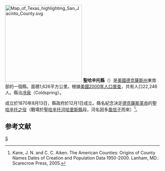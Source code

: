 {{noteTA
|T=zh-hans:圣哈辛托县 (得克萨斯州);zh-hk:聖哈辛托縣 (德克薩斯州);zh-tw:聖哈辛托郡 (德克薩斯州);
}}

[[File:Map_of_Texas_highlighting_San_Jacinto_County.svg|250px]]
'''聖哈辛托縣'''（{{lang-en|San Jacinto County}}）是[[美國|美國]][[德克薩斯州|德克薩斯州]]東南部的一個縣。面積1,626平方公里。根據[[美國2000年人口普查|美國2000年人口普查]]，共有人口22,246人。縣治[[冷泉_(德克薩斯州)|冷泉]]（Coldspring）。

成立於1870年8月13日，縣政府於12月1日成立。縣名紀念決定[[德克薩斯革命|德克薩斯革命]]的[[聖哈辛托之役|聖哈辛托之役]]（戰場於[[聖哈辛托河|聖哈辛托河]][[哈里斯縣_(德克薩斯州)|哈里斯縣]]段，河名因多[[風信子|風信子]]而來）<ref>Kane, J. N. and C. C. Aiken. The American Counties: Origins of County Names Dates of Creation and Population Data 1950-2000. Lanham, MD.: Scarecrow Press, 2005.</ref>。

==参考文献==
<div class="references-small">
<references />
</div>
{{texas-stub}}
{{Texas}}
[[Category:得克萨斯州行政区划|S]]